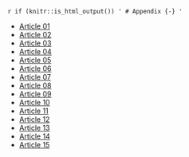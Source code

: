 `r if (knitr::is_html_output()) '
# Appendix {-}
'`


* [Article 01](./files/articles/1860-11-12_article_01.txt)
* [Article 02](./files/articles/1860-11-12_article_02.txt)
* [Article 03](./files/articles/1860-11-12_article_03.txt)
* [Article 04](./files/articles/1860-11-12_article_04.txt)
* [Article 05](./files/articles/1860-11-12_article_05.txt)
* [Article 06](./files/articles/1860-11-12_article_06.txt)
* [Article 07](./files/articles/1860-11-12_article_07.txt)
* [Article 08](./files/articles/1860-11-12_article_08.txt)
* [Article 09](./files/articles/1860-11-12_article_09.txt)
* [Article 10](./files/articles/1860-11-12_article_10.txt)
* [Article 11](./files/articles/1860-11-12_article_11.txt)
* [Article 12](./files/articles/1860-11-12_article_12.txt)
* [Article 13](./files/articles/1860-11-12_article_13.txt)
* [Article 14](./files/articles/1860-11-12_article_14.txt)
* [Article 15](./files/articles/1860-11-12_article_15.txt)